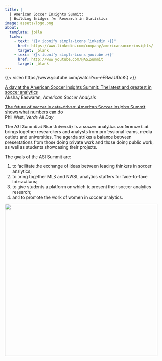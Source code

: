 ```yaml
---
title: |
  | American Soccer Insights Summit:
  | Building Bridges for Research in Statistics
image: assets/logo.png
about:
  template: jolla
  links:
    - text: "{{< iconify simple-icons linkedin >}}"
      href: https://www.linkedin.com/company/americansoccerinsights/
      target: _blank
    - text: "{{< iconify simple-icons youtube >}}"
      href: http://www.youtube.com/@ASISummit
      target: _blank
---
```


{{< video https://www.youtube.com/watch?v=-eERwaUDoKQ >}}

[A day at the American Soccer Insights Summit: The latest and greatest in soccer analytics](https://www.americansocceranalysis.com/home/2025/3/3/a-day-at-the-american-soccer-insights-summit-the-latest-and-greatest-in-soccer-analytics){target=_blank}\
Akshay Easwaran, *American Soccer Analysis*

[The future of soccer is data-driven: American Soccer Insights Summit shows what numbers can do](https://verdeallday.com/american-soccer-insights-summit-report-rice-university/){target=_blank}\
Phil West, *Verde All Day*

The ASI Summit at Rice University is a soccer analytics conference that brings together researchers and analysts from professional teams, media outlets and universities. The agenda strikes a balance between presentations from those doing private work and those doing public work, as well as students showcasing their projects.

The goals of the ASI Summit are:

1. to facilitate the exchange of ideas between leading thinkers in soccer analytics;
2. to bring together MLS and NWSL analytics staffers for face-to-face interactions;
3. to give students a platform on which to present their soccer analytics research;
4. and to promote the work of women in soccer analytics.

[![](assets/rice.png){width=500 fig-align="center"}](https://sport.rice.edu/sport-analytics-major){target=_blank}
